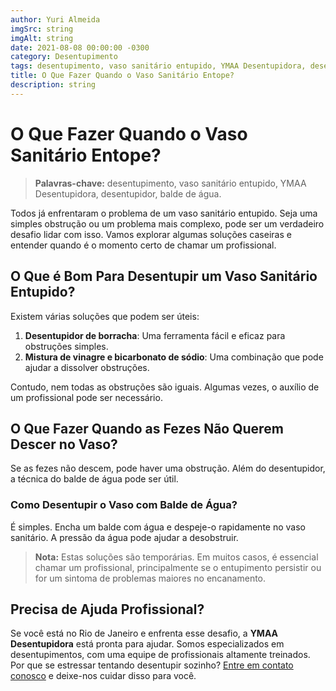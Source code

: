 ```yaml
---
author: Yuri Almeida
imgSrc: string
imgAlt: string
date: 2021-08-08 00:00:00 -0300
category: Desentupimento
tags: desentupimento, vaso sanitário entupido, YMAA Desentupidora, desentupidor, balde de água
title: O Que Fazer Quando o Vaso Sanitário Entope?
description: string
---
```


# O Que Fazer Quando o Vaso Sanitário Entope?

> **Palavras-chave:** desentupimento, vaso sanitário entupido, YMAA Desentupidora, desentupidor, balde de água.

Todos já enfrentaram o problema de um vaso sanitário entupido. Seja uma simples obstrução ou um problema mais complexo, pode ser um verdadeiro desafio lidar com isso. Vamos explorar algumas soluções caseiras e entender quando é o momento certo de chamar um profissional.

## O Que é Bom Para Desentupir um Vaso Sanitário Entupido?

Existem várias soluções que podem ser úteis:

1. **Desentupidor de borracha**: Uma ferramenta fácil e eficaz para obstruções simples.
2. **Mistura de vinagre e bicarbonato de sódio**: Uma combinação que pode ajudar a dissolver obstruções.

Contudo, nem todas as obstruções são iguais. Algumas vezes, o auxílio de um profissional pode ser necessário.

## O Que Fazer Quando as Fezes Não Querem Descer no Vaso?

Se as fezes não descem, pode haver uma obstrução. Além do desentupidor, a técnica do balde de água pode ser útil.

### Como Desentupir o Vaso com Balde de Água?

É simples. Encha um balde com água e despeje-o rapidamente no vaso sanitário. A pressão da água pode ajudar a desobstruir.

> **Nota:** Estas soluções são temporárias. Em muitos casos, é essencial chamar um profissional, principalmente se o entupimento persistir ou for um sintoma de problemas maiores no encanamento.

## Precisa de Ajuda Profissional?

Se você está no Rio de Janeiro e enfrenta esse desafio, a **YMAA Desentupidora** está pronta para ajudar. Somos especializados em desentupimentos, com uma equipe de profissionais altamente treinados. Por que se estressar tentando desentupir sozinho? [Entre em contato conosco](https://www.ymaadesentupidora.com.br/) e deixe-nos cuidar disso para você.
